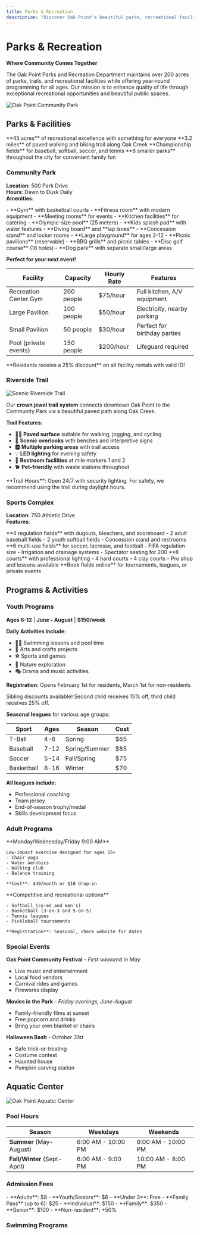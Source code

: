 ```yaml
---
title: Parks & Recreation
description: "Discover Oak Point's beautiful parks, recreational facilities, and community programs"
---
```


# Parks & Recreation

<Icon icon="tree" size={32} /> **Where Community Comes Together**

The Oak Point Parks and Recreation Department maintains over 200 acres of parks, trails, and recreational facilities while offering year-round programming for all ages. Our mission is to enhance quality of life through exceptional recreational opportunities and beautiful public spaces.

<Frame caption="Sunrise at Oak Point Community Park - our flagship 45-acre facility">
  <img src="/images/community-park.jpg" alt="Oak Point Community Park" />
</Frame>

## Parks & Facilities

<CardGroup cols={2}>
  <Card title="Community Park" icon="tree-city" href="#community-park">
    **45 acres** of recreational excellence with something for everyone
  </Card>
  <Card title="Riverside Trail" icon="route" href="#riverside-trail">
    **3.2 miles** of paved walking and biking trail along Oak Creek
  </Card>
  <Card title="Sports Complex" icon="futbol" href="#sports-complex">
    **Championship fields** for baseball, softball, soccer, and tennis
  </Card>
  <Card title="Neighborhood Parks" icon="playground" href="#neighborhood-parks">
    **8 smaller parks** throughout the city for convenient family fun
  </Card>
</CardGroup>

### Community Park

**Location**: 500 Park Drive  
**Hours**: Dawn to Dusk Daily  
**Amenities**:

<Columns cols={3}>
  <Card title="Recreation Center" icon="building">
    - **Gym** with basketball courts
    - **Fitness room** with modern equipment  
    - **Meeting rooms** for events
    - **Kitchen facilities** for catering
  </Card>
  <Card title="Aquatic Center" icon="swimming-pool">
    - **Olympic-size pool** (25 meters)
    - **Kids splash pad** with water features
    - **Diving board** and **lap lanes**
    - **Concession stand** and locker rooms
  </Card>
  <Card title="Outdoor Features" icon="sun">
    - **Large playground** for ages 2-12
    - **Picnic pavilions** (reservable)
    - **BBQ grills** and picnic tables
    - **Disc golf course** (18 holes)
    - **Dog park** with separate small/large areas
  </Card>
</Columns>

<Accordion title="Facility Rentals" icon="calendar">
  
  **Perfect for your next event!**
  
  | Facility | Capacity | Hourly Rate | Features |
  |----------|----------|-------------|----------|
  | Recreation Center Gym | 200 people | $75/hour | Full kitchen, A/V equipment |
  | Large Pavilion | 100 people | $50/hour | Electricity, nearby parking |
  | Small Pavilion | 50 people | $30/hour | Perfect for birthday parties |
  | Pool (private events) | 150 people | $200/hour | Lifeguard required |
  
  <Tip>
  **Residents receive a 25% discount** on all facility rentals with valid ID!
  </Tip>

</Accordion>

### Riverside Trail

<Frame>
  <img src="/images/riverside-trail.jpg" alt="Scenic Riverside Trail" />
</Frame>

Our **crown jewel trail system** connects downtown Oak Point to the Community Park via a beautiful paved path along Oak Creek.

**Trail Features:**
- 🚶‍♀️ **Paved surface** suitable for walking, jogging, and cycling
- 🌳 **Scenic overlooks** with benches and interpretive signs
- 🅿️ **Multiple parking areas** with trail access
- 💡 **LED lighting** for evening safety
- 🚻 **Restroom facilities** at mile markers 1 and 2
- 🐕 **Pet-friendly** with waste stations throughout

<Info>
**Trail Hours**: Open 24/7 with security lighting. For safety, we recommend using the trail during daylight hours.
</Info>

### Sports Complex

**Location**: 750 Athletic Drive  
**Features**:

<Steps>
  <Step title="Baseball/Softball Fields" icon="baseball">
    **4 regulation fields** with dugouts, bleachers, and scoreboard
    - 2 adult baseball fields
    - 2 youth softball fields
    - Concession stand and restrooms
  </Step>
  <Step title="Soccer Fields" icon="futbol">
    **6 multi-use fields** for soccer, lacrosse, and football
    - FIFA regulation size
    - Irrigation and drainage systems
    - Spectator seating for 200
  </Step>
  <Step title="Tennis Complex" icon="tennis-ball">
    **8 courts** with professional lighting
    - 4 hard courts
    - 4 clay courts
    - Pro shop and lessons available
  </Step>
</Steps>

<Card title="Field Reservations" icon="calendar-check" href="https://oakpoint.gov/field-rental">
  **Book fields online** for tournaments, leagues, or private events
</Card>

## Programs & Activities

### Youth Programs

<Accordion title="Summer Day Camp" icon="sun">
  
  **Ages 6-12** | **June - August** | **$150/week**
  
  **Daily Activities Include:**
  - 🏊‍♂️ Swimming lessons and pool time
  - 🎨 Arts and crafts projects
  - ⚽ Sports and games
  - 🌲 Nature exploration
  - 🎭 Drama and music activities
  
  **Registration**: Opens February 1st for residents, March 1st for non-residents
  
  <Tip>Sibling discounts available! Second child receives 15% off, third child receives 25% off.</Tip>

</Accordion>

<Accordion title="Youth Sports Leagues" icon="trophy">
  
  **Seasonal leagues** for various age groups:
  
  | Sport | Ages | Season | Cost |
  |-------|------|---------|------|
  | T-Ball | 4-6 | Spring | $65 |
  | Baseball | 7-12 | Spring/Summer | $85 |
  | Soccer | 5-14 | Fall/Spring | $75 |
  | Basketball | 8-16 | Winter | $70 |
  
  **All leagues include:**
  - Professional coaching
  - Team jersey
  - End-of-season trophy/medal
  - Skills development focus

</Accordion>

### Adult Programs

<CardGroup cols={2}>
  <Card title="Senior Fitness" icon="dumbbell">
    **Monday/Wednesday/Friday 9:00 AM**
    
    Low-impact exercise designed for ages 55+
    - Chair yoga
    - Water aerobics  
    - Walking club
    - Balance training
    
    **Cost**: $40/month or $10 drop-in
  </Card>
  <Card title="Adult Sports Leagues" icon="users">
    **Competitive and recreational options**
    
    - Softball (co-ed and men's)
    - Basketball (3-on-3 and 5-on-5)
    - Tennis leagues
    - Pickleball tournaments
    
    **Registration**: Seasonal, check website for dates
  </Card>
</CardGroup>

### Special Events

<Accordion title="Annual Events" icon="calendar-star">
  
  **Oak Point Community Festival** - *First weekend in May*
  - Live music and entertainment
  - Local food vendors
  - Carnival rides and games
  - Fireworks display
  
  **Movies in the Park** - *Friday evenings, June-August*
  - Family-friendly films at sunset
  - Free popcorn and drinks
  - Bring your own blanket or chairs
  
  **Halloween Bash** - *October 31st*
  - Safe trick-or-treating
  - Costume contest
  - Haunted house
  - Pumpkin carving station

</Accordion>

## Aquatic Center

<Frame caption="Our state-of-the-art Aquatic Center offers year-round swimming opportunities">
  <img src="/images/aquatic-center.jpg" alt="Oak Point Aquatic Center" />
</Frame>

### Pool Hours

| Season | Weekdays | Weekends |
|--------|----------|----------|
| **Summer** (May-August) | 6:00 AM - 10:00 PM | 8:00 AM - 10:00 PM |
| **Fall/Winter** (Sept-April) | 6:00 AM - 9:00 PM | 10:00 AM - 8:00 PM |

### Admission Fees

<Columns cols={2}>
  <Card title="Daily Admission" icon="ticket">
    - **Adults**: $8
    - **Youth/Seniors**: $6
    - **Under 3**: Free
    - **Family Pass** (up to 6): $25
  </Card>
  <Card title="Season Passes" icon="id-card">
    - **Individual**: $150
    - **Family**: $350
    - **Senior**: $100
    - **Non-resident**: +50%
  </Card>
</Columns>

### Swimming Programs
